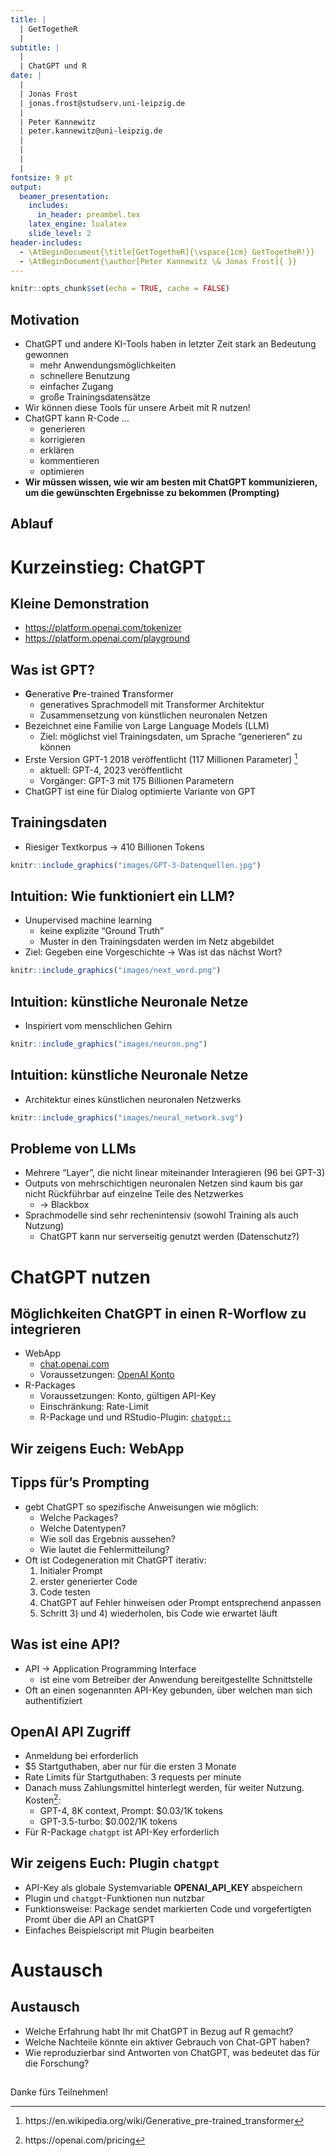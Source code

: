 ```yaml
---
title: |
  | GetTogetheR 
  |
subtitle: |
  |
  | ChatGPT und R
date: | 
  |
  | Jonas Frost
  | jonas.frost@studserv.uni-leipzig.de
  |
  | Peter Kannewitz                       
  | peter.kannewitz@uni-leipzig.de
  |
  |              
  |              
  |                                                                                                      08. Juni 2023
fontsize: 9 pt
output: 
  beamer_presentation:
    includes:
      in_header: preambel.tex
    latex_engine: lualatex  
    slide_level: 2
header-includes: 
  - \AtBeginDocument{\title[GetTogetheR]{\vspace{1cm} GetTogetheR!}}
  - \AtBeginDocument{\author[Peter Kannewitz \& Jonas Frost]{ }}
---
```


```r
knitr::opts_chunk$set(echo = TRUE, cache = FALSE)
```

## Motivation

- ChatGPT und andere KI-Tools haben in letzter Zeit stark an Bedeutung gewonnen
  - mehr Anwendungsmöglichkeiten
  - schnellere Benutzung
  - einfacher Zugang
  - große Trainingsdatensätze

- Wir können diese Tools für unsere Arbeit mit R nutzen!
- ChatGPT kann R-Code ...
  - generieren
  - korrigieren
  - erklären
  - kommentieren
  - optimieren
- **Wir müssen wissen, wie wir am besten mit ChatGPT kommunizieren, um die gewünschten Ergebnisse zu bekommen (Prompting)**

## Ablauf

\begin{minipage}{\textwidth}
   \linespread{2}
   \tableofcontents
\end{minipage}
\vspace*{3cm}

# Kurzeinstieg: ChatGPT 

## Kleine Demonstration

- <https://platform.openai.com/tokenizer>
- <https://platform.openai.com/playground>

## Was ist GPT?

- **G**enerative **P**re-trained **T**ransformer
  - generatives Sprachmodell mit Transformer Architektur
  - Zusammensetzung von künstlichen neuronalen Netzen
- Bezeichnet eine Familie von Large Language Models (LLM)
  - Ziel: möglichst viel Trainingsdaten, um Sprache "generieren" zu können 
- Erste Version GPT-1 2018 veröffentlicht (117 Millionen Parameter) ^[ https://en.wikipedia.org/wiki/Generative_pre-trained_transformer]
  - aktuell: GPT-4, 2023 veröffentlicht
  - Vorgänger: GPT-3 mit 175 Billionen Parametern
- ChatGPT ist eine für Dialog optimierte Variante von GPT
  
## Trainingsdaten  

- Riesiger Textkorpus -> 410 Billionen Tokens

```r
knitr::include_graphics("images/GPT-3-Datenquellen.jpg")
```


## Intuition: Wie funktioniert ein LLM?

- Unupervised machine learning
  - keine explizite "Ground Truth"
  - Muster in den Trainingsdaten werden im Netz abgebildet
- Ziel: Gegeben eine Vorgeschichte $\rightarrow$ Was ist das nächst Wort?

```r
knitr::include_graphics("images/next_word.png")
```


## Intuition: künstliche Neuronale Netze

- Inspiriert vom menschlichen Gehirn

```r
knitr::include_graphics("images/neuron.png")
```

## Intuition: künstliche Neuronale Netze

- Architektur eines künstlichen neuronalen Netzwerks

```r
knitr::include_graphics("images/neural_network.svg")
```


## Probleme von LLMs 

- Mehrere "Layer", die nicht linear miteinander Interagieren (96 bei GPT-3)
- Outputs von mehrschichtigen neuronalen Netzen sind kaum bis gar nicht Rückführbar auf einzelne Teile des Netzwerkes
  - $\rightarrow$ Blackbox
- Sprachmodelle sind sehr rechenintensiv (sowohl Training als auch Nutzung)
  - ChatGPT kann nur serverseitig genutzt werden (Datenschutz?)

# ChatGPT nutzen

## Möglichkeiten ChatGPT in einen R-Worflow zu integrieren


- WebApp 
  - [chat.openai.com](https://chat.openai.com/)
  - Voraussetzungen: [OpenAI Konto](https://openai.com/product/chatgpt) 
- R-Packages
  - Voraussetzungen: Konto, gültigen API-Key
  - Einschränkung: Rate-Limit
  - R-Package und und RStudio-Plugin: [`chatgpt::`](https://cran.r-project.org/web/packages/chatgpt/index.html)
  
## Wir zeigens Euch: WebApp

\begin{block}{Beispiel 1}
"Wie kann ich in R einen Boxplot erstellen?"
\end{block}

\begin{block}{Beispiel 2}
"Ich habe einen Datensatz mit den Variablen einkommen, geschlecht und ost\_west. einkommen ist nummerisch, geschlecht ein Faktor mit den Ausprägungen "männlich" und "weiblich" und ost\_west ein Faktor mit den Ausprägungen "ost" und "west". Wie kann ich aus diesen Variablen einen Boxplot in R erstellen? Ich möchte das Paket ggplot2 verwenden. Auf der y-Achse soll das Einkommen abgebildet werden, auf der x-Achse das Geschlecht. Die Farbe der Boxplots soll nach der Variable ost\_west variieren. Erstelle einen Beispieldatensatz. Kommentiere den ausgegebenen Code."
\end{block}

## Tipps für's Prompting

- gebt ChatGPT so spezifische Anweisungen wie möglich:
  - Welche Packages?
  - Welche Datentypen?
  - Wie soll das Ergebnis aussehen?
  - Wie lautet die Fehlermitteilung?

- Oft ist Codegeneration mit ChatGPT iterativ:
  1) Initialer Prompt
  2) erster generierter Code
  3) Code testen
  4) ChatGPT auf Fehler hinweisen oder Prompt entsprechend anpassen
  5) Schritt 3) und 4) wiederholen, bis Code wie erwartet läuft

## Was ist eine API?

  - API -> Application Programming Interface
    - ist eine vom Betreiber der Anwendung bereitgestellte Schnittstelle
  - Oft an einen sogenannten API-Key gebunden, über welchen man sich authentifiziert  

  
    
## OpenAI API Zugriff  

- Anmeldung bei [\textcolor{blue}{OpenAI}](https://platform.openai.com/signup) erforderlich
- $5 Startguthaben, aber nur für die ersten 3 Monate
- Rate Limits für Startguthaben: 3 requests per minute
- Danach muss Zahlungsmittel hinterlegt werden, für weiter Nutzung. Kosten^[https://openai.com/pricing]:
  - GPT-4, 8K context, Prompt: $0.03/1K tokens
  - GPT-3.5-turbo: $0.002/1K tokens 
- Für R-Package `chatgpt` ist API-Key erforderlich
  
  
## Wir zeigens Euch: Plugin `chatgpt`

- API-Key als globale Systemvariable **OPENAI_API_KEY** abspeichern
- Plugin und `chatgpt`-Funktionen nun nutzbar
- Funktionsweise: Package sendet markierten Code und vorgefertigten Promt über die API an ChatGPT
- Einfaches Beispielscript mit Plugin bearbeiten

# Austausch

## Austausch

- Welche Erfahrung habt Ihr mit ChatGPT in Bezug auf R gemacht?
- Welche Nachteile könnte ein aktiver Gebrauch von Chat-GPT haben?
- Wie reproduzierbar sind Antworten von ChatGPT, was bedeutet das für die Forschung?

## 

\center\huge

Danke fürs Teilnehmen!



